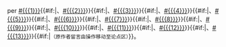 per [[#{{{1}}}]]{{#if:{{{2|}}}|、[[#{{{2}}}]]}}{{#if:{{{3|}}}|、[[#{{{3}}}]]}}{{#if:{{{4|}}}|、[[#{{{4}}}]]}}{{#if:{{{5|}}}|、[[#{{{5}}}]]}}{{#if:{{{6|}}}|、[[#{{{6}}}]]}}{{#if:{{{7|}}}|、[[#{{{7}}}]]}}{{#if:{{{8|}}}|、[[#{{{8}}}]]}}{{#if:{{{9|}}}|、[[#{{{9}}}]]}}{{#if:{{{10|}}}|、[[#{{{10}}}]]}}{{#if:{{{11|}}}|、[[#{{{11}}}]]}}{{#if:{{{12|}}}|、[[#{{{12}}}]]}}{{#if:{{{13|}}}|、[[#{{{13}}}]]}}{{#if:{{{Mover|}}}|<Small>（原作者留言由[[User:{{{Mover}}}|{{{Mover}}}]]操作移动至论点区）</Small>}}。<!--



{{#if:{{{Mover|}}}|<Small>（原作者留言由[[User:{{{Mover}}}|{{{Mover}}}]]操作移动至论点区）</Small>}}

{{#if:{{{iiiiiiiiiiii|}}}|、[[#{{{iiiiiiiiiiii}}}]]}}-->